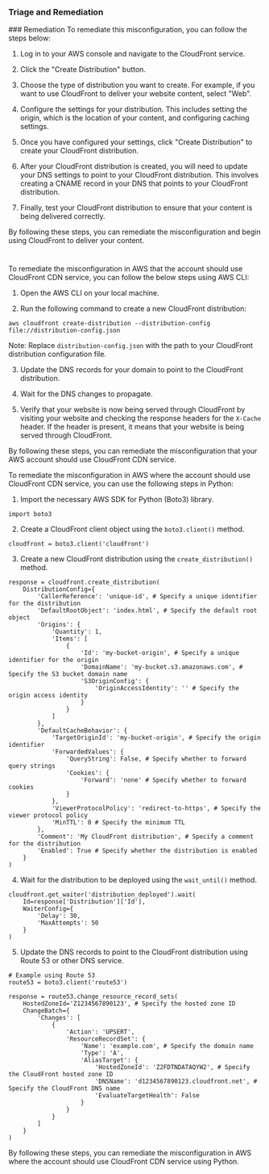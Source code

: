 
### Triage and Remediation
<Tabs>
<Tab title='Remediation'>
### Remediation

<AccordionGroup>
<Accordion title='Using Console' defaultOpen='true'>
To remediate this misconfiguration, you can follow the steps below:

1. Log in to your AWS console and navigate to the CloudFront service.

2. Click the "Create Distribution" button.

3. Choose the type of distribution you want to create. For example, if you want to use CloudFront to deliver your website content, select "Web".

4. Configure the settings for your distribution. This includes setting the origin, which is the location of your content, and configuring caching settings.

5. Once you have configured your settings, click "Create Distribution" to create your CloudFront distribution.

6. After your CloudFront distribution is created, you will need to update your DNS settings to point to your CloudFront distribution. This involves creating a CNAME record in your DNS that points to your CloudFront distribution.

7. Finally, test your CloudFront distribution to ensure that your content is being delivered correctly.

By following these steps, you can remediate the misconfiguration and begin using CloudFront to deliver your content.

#
</Accordion>

<Accordion title='Using CLI'>
To remediate the misconfiguration in AWS that the account should use CloudFront CDN service, you can follow the below steps using AWS CLI:

1. Open the AWS CLI on your local machine.

2. Run the following command to create a new CloudFront distribution:

```
aws cloudfront create-distribution --distribution-config file://distribution-config.json
```

Note: Replace `distribution-config.json` with the path to your CloudFront distribution configuration file.

3. Update the DNS records for your domain to point to the CloudFront distribution.

4. Wait for the DNS changes to propagate.

5. Verify that your website is now being served through CloudFront by visiting your website and checking the response headers for the `X-Cache` header. If the header is present, it means that your website is being served through CloudFront.

By following these steps, you can remediate the misconfiguration that your AWS account should use CloudFront CDN service.
</Accordion>

<Accordion title='Using Python'>
To remediate the misconfiguration in AWS where the account should use CloudFront CDN service, you can use the following steps in Python:

1. Import the necessary AWS SDK for Python (Boto3) library.

```
import boto3
```

2. Create a CloudFront client object using the `boto3.client()` method.

```
cloudfront = boto3.client('cloudfront')
```

3. Create a new CloudFront distribution using the `create_distribution()` method.

```
response = cloudfront.create_distribution(
    DistributionConfig={
        'CallerReference': 'unique-id', # Specify a unique identifier for the distribution
        'DefaultRootObject': 'index.html', # Specify the default root object
        'Origins': {
            'Quantity': 1,
            'Items': [
                {
                    'Id': 'my-bucket-origin', # Specify a unique identifier for the origin
                    'DomainName': 'my-bucket.s3.amazonaws.com', # Specify the S3 bucket domain name
                    'S3OriginConfig': {
                        'OriginAccessIdentity': '' # Specify the origin access identity
                    }
                }
            ]
        },
        'DefaultCacheBehavior': {
            'TargetOriginId': 'my-bucket-origin', # Specify the origin identifier
            'ForwardedValues': {
                'QueryString': False, # Specify whether to forward query strings
                'Cookies': {
                    'Forward': 'none' # Specify whether to forward cookies
                }
            },
            'ViewerProtocolPolicy': 'redirect-to-https', # Specify the viewer protocol policy
            'MinTTL': 0 # Specify the minimum TTL
        },
        'Comment': 'My CloudFront distribution', # Specify a comment for the distribution
        'Enabled': True # Specify whether the distribution is enabled
    }
)
```

4. Wait for the distribution to be deployed using the `wait_until()` method.

```
cloudfront.get_waiter('distribution_deployed').wait(
    Id=response['Distribution']['Id'],
    WaiterConfig={
        'Delay': 30,
        'MaxAttempts': 50
    }
)
```

5. Update the DNS records to point to the CloudFront distribution using Route 53 or other DNS service.

```
# Example using Route 53
route53 = boto3.client('route53')

response = route53.change_resource_record_sets(
    HostedZoneId='Z1234567890123', # Specify the hosted zone ID
    ChangeBatch={
        'Changes': [
            {
                'Action': 'UPSERT',
                'ResourceRecordSet': {
                    'Name': 'example.com', # Specify the domain name
                    'Type': 'A',
                    'AliasTarget': {
                        'HostedZoneId': 'Z2FDTNDATAQYW2', # Specify the CloudFront hosted zone ID
                        'DNSName': 'd1234567890123.cloudfront.net', # Specify the CloudFront DNS name
                        'EvaluateTargetHealth': False
                    }
                }
            }
        ]
    }
)
```

By following these steps, you can remediate the misconfiguration in AWS where the account should use CloudFront CDN service using Python.
</Accordion>

</AccordionGroup>
</Tab>
</Tabs>
